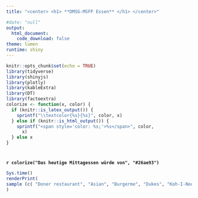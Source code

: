 ---
title: "<center> <h1> **DMSG-MSFP Essen** </h1> </center>"

#date: "null"
output:
  html_document:
    code_download: false
theme: lumen
runtime: shiny
---

<style type="text/css">

h1.title {
  font-size: 38px;
  color: #26ae93;
}
</style>
```{r setup, include=FALSE}
knitr::opts_chunk$set(echo = TRUE)
library(tidyverse)
library(shinyjs)
library(plotly)
library(kableExtra)
library(DT)  
library(factoextra)
colorize <- function(x, color) {
  if (knitr::is_latex_output()) {
    sprintf("\\textcolor{%s}{%s}", color, x)
  } else if (knitr::is_html_output()) {
    sprintf("<span style='color: %s;'>%s</span>", color, 
      x)
  } else x
}
```

#  {.tabset}

	

**`r colorize("Das heutige Mittagessen würde von", "#26ae93")`**
```{r echo=FALSE}
Sys.time()
renderPrint(
sample (c( "Doner restaurant", "Asian", "Burgerme", "Dukes", "Koh-I-Noor Dhaba Indischer Imbiss", "Smileys"),prob=c(rep(0.5, 6)), size = 1)
)
```
